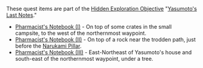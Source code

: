 {{Disambiguation}}
{{Main|Yasumoto's Last Notes}}
These quest items are part of the [[Hidden Exploration Objective]] "[[Yasumoto's Last Notes]]."

* [[Pharmacist's Notebook (I)]] - On top of some crates in the small campsite, to the west of the northernmost waypoint.
* [[Pharmacist's Notebook (II)]] - On top of a rock near the trodden path, just before the [[Narukami Pillar]].
* [[Pharmacist's Notebook (III)]] - East-Northeast of Yasumoto's house and south-east of the northernmost waypoint, under a tree.